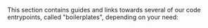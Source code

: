 
This section contains guides and links towards several of our code entrypoints, called "boilerplates", depending on your
need:


<Cards num={2}>
  <Card
    title="1 - Quickstart"
    href="/docs/embedded-app/dev-environment/quickstart"
  />
  <Card
    title="2 - The C app boilerplate"
    href="/docs/embedded-app/dev-environment/boilerplate"
  />
  <Card
    title="4 - The plugin boileplate"
    href="/docs/embedded-app/dev-environment/plugin"
  />
  <Card
    title="4 - The Rust app boileplate"
    href="/docs/embedded-app/dev-environment/rust"
  />
  <Card
    title="3 - Cloning an existing app"
    href="/docs/embedded-app/dev-environment/clone"
  />
</Cards>
